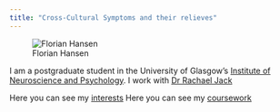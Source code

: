 ```yaml
---
title: "Cross-Cultural Symptoms and their relieves"
---
```


![Florian Hansen](images/me.jpg)



I am a postgraduate student in the University of Glasgow's
[Institute of Neuroscience and Psychology](http://www.gla.ac.uk/researchinstitutes/neurosciencepsychology/).
I work with [Dr Rachael Jack](http://https://www.gla.ac.uk/schools/psychology/staff/rachaeljack//website)

Here you can see my [interests](interests.html)
Here you can see my [coursework](coursework.html) 